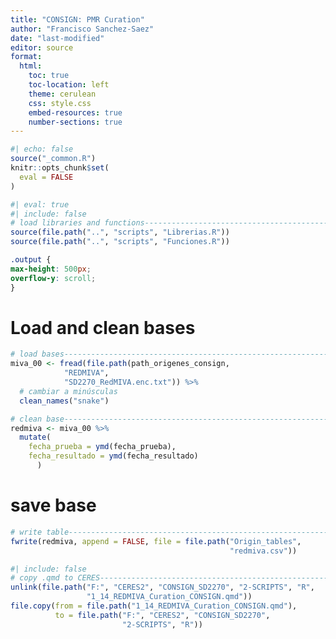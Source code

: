 ```yaml
---
title: "CONSIGN: PMR Curation"
author: "Francisco Sanchez-Saez"
date: "last-modified" 
editor: source
format:
  html:
    toc: true
    toc-location: left
    theme: cerulean
    css: style.css
    embed-resources: true
    number-sections: true
---
```


```r
#| echo: false
source("_common.R")
knitr::opts_chunk$set(
  eval = FALSE
)

```

```r
#| eval: true
#| include: false
# load libraries and functions------------------------------------------------
source(file.path("..", "scripts", "Librerias.R"))
source(file.path("..", "scripts", "Funciones.R"))

```

```css
.output {
max-height: 500px;
overflow-y: scroll;
}
```

# Load and clean bases

```r
# load bases-----------------------------------------------------------------
miva_00 <- fread(file.path(path_origenes_consign, 
            "REDMIVA", 
            "SD2270_RedMIVA.enc.txt")) %>% 
  # cambiar a minúsculas  
  clean_names("snake")  

```

```r
# clean base-----------------------------------------------------------------
redmiva <- miva_00 %>%
  mutate(
    fecha_prueba = ymd(fecha_prueba),
    fecha_resultado = ymd(fecha_resultado)
      ) 

```

# save base

```r
# write table----------------------------------------------------------------
fwrite(redmiva, append = FALSE, file = file.path("Origin_tables", 
                                                 "redmiva.csv"))

```

```r
#| include: false
# copy .qmd to CERES---------------------------------------------------------
unlink(file.path("F:", "CERES2", "CONSIGN_SD2270", "2-SCRIPTS", "R",
                 "1_14_REDMIVA_Curation_CONSIGN.qmd"))
file.copy(from = file.path("1_14_REDMIVA_Curation_CONSIGN.qmd"),
          to = file.path("F:", "CERES2", "CONSIGN_SD2270",
                         "2-SCRIPTS", "R"))

```
